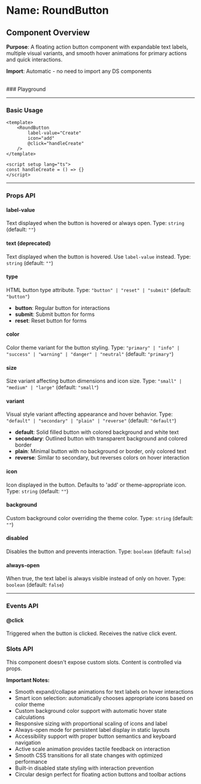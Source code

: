 
<Meta of={RoundButton} />

# Name: RoundButton
## Component Overview

**Purpose**: A floating action button component with expandable text labels, multiple visual variants, and smooth hover animations for primary actions and quick interactions.

**Import**: Automatic - no need to import any DS components

<br />
### Playground

<Canvas of={RoundButton.Primary} />
<Controls />

---

### Basic Usage

```vue
<template>
    <RoundButton 
        label-value="Create"
        icon="add"
        @click="handleCreate"
    />
</template>

<script setup lang="ts">
const handleCreate = () => {}
</script>
```

<Canvas sourceState="none" of={RoundButton.Primary} />

---

### Props API

#### label-value
Text displayed when the button is hovered or always open. Type: `string` (default: `""`)

#### text (deprecated)
Text displayed when the button is hovered. Use `label-value` instead. Type: `string` (default: `""`)

#### type
HTML button type attribute. Type: `"button" | "reset" | "submit"` (default: `"button"`)

- **button**: Regular button for interactions
- **submit**: Submit button for forms
- **reset**: Reset button for forms

#### color
Color theme variant for the button styling. Type: `"primary" | "info" | "success" | "warning" | "danger" | "neutral"` (default: `"primary"`)

<Canvas sourceState="none" of={RoundButton.Colors} />

#### size
Size variant affecting button dimensions and icon size. Type: `"small" | "medium" | "large"` (default: `"small"`)

<Canvas sourceState="none" of={RoundButton.Sizes} />

#### variant
Visual style variant affecting appearance and hover behavior. Type: `"default" | "secondary" | "plain" | "reverse"` (default: `"default"`)

- **default**: Solid filled button with colored background and white text
- **secondary**: Outlined button with transparent background and colored border
- **plain**: Minimal button with no background or border, only colored text
- **reverse**: Similar to secondary, but reverses colors on hover interaction

<Canvas sourceState="none" of={RoundButton.Variants} />

#### icon
Icon displayed in the button. Defaults to 'add' or theme-appropriate icon. Type: `string` (default: `""`)

#### background
Custom background color overriding the theme color. Type: `string` (default: `""`)

#### disabled
Disables the button and prevents interaction. Type: `boolean` (default: `false`)

<Canvas sourceState="none" of={RoundButton.Disabled} />

#### always-open
When true, the text label is always visible instead of only on hover. Type: `boolean` (default: `false`)

<Canvas sourceState="none" of={RoundButton.AlwaysOpen} />

---

### Events API

#### @click
Triggered when the button is clicked. Receives the native click event.

### Slots API

This component doesn't expose custom slots. Content is controlled via props.

**Important Notes:**
- Smooth expand/collapse animations for text labels on hover interactions
- Smart icon selection: automatically chooses appropriate icons based on color theme
- Custom background color support with automatic hover state calculations
- Responsive sizing with proportional scaling of icons and label
- Always-open mode for persistent label display in static layouts
- Accessibility support with proper button semantics and keyboard navigation
- Active scale animation provides tactile feedback on interaction
- Smooth CSS transitions for all state changes with optimized performance
- Built-in disabled state styling with interaction prevention
- Circular design perfect for floating action buttons and toolbar actions
